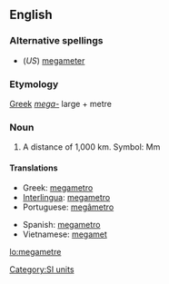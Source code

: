==English==

===Alternative spellings===
* (''US'') [[megameter]]

===Etymology===
[[Greek]] ''[[mega-]]'' large + metre

===Noun===
{{en-noun}}

# A distance of 1,000 km. Symbol: Mm

====Translations====
{{trans-top|a distance of 1,000 km}}
* Greek: [[megametro]]
* [[Interlingua]]: [[megametro]]
* Portuguese: [[megâmetro]] {{m}}
{{trans-mid}}
* Spanish: [[megametro]]
* Vietnamese: [[megamet]]
{{trans-bottom}}

[[Category:SI units]]

[[lo:megametre]]